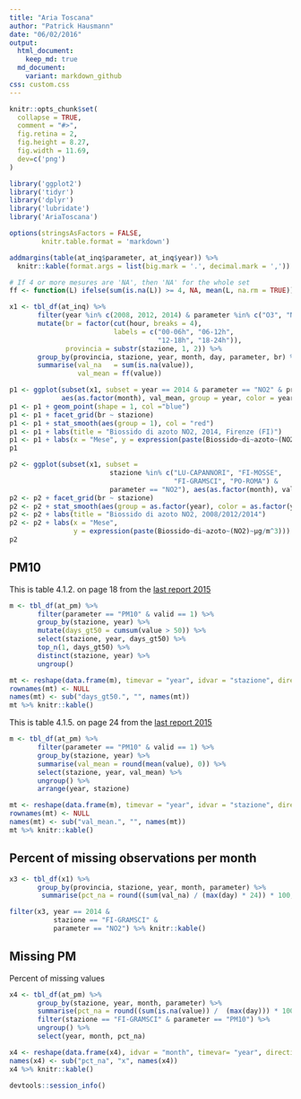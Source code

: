 ```yaml
---
title: "Aria Toscana"
author: "Patrick Hausmann"
date: "06/02/2016"
output:
  html_document:
    keep_md: true
  md_document:
    variant: markdown_github
css: custom.css
---
```


<!-- README.md is generated from README.Rmd. Please edit that file -->

```r
knitr::opts_chunk$set(
  collapse = TRUE,
  comment = "#>",
  fig.retina = 2,
  fig.height = 8.27, 
  fig.width = 11.69,
  dev=c('png')
)
```

```r

library('ggplot2')
library('tidyr')
library('dplyr')
library('lubridate')
library('AriaToscana')

options(stringsAsFactors = FALSE,
        knitr.table.format = 'markdown')

```

```r

addmargins(table(at_inq$parameter, at_inq$year)) %>% 
  knitr::kable(format.args = list(big.mark = '.', decimal.mark = ','))

```

```r

# If 4 or more mesures are 'NA', then 'NA' for the whole set
ff <- function(L) ifelse(sum(is.na(L)) >= 4, NA, mean(L, na.rm = TRUE))

x1 <- tbl_df(at_inq) %>%
       filter(year %in% c(2008, 2012, 2014) & parameter %in% c("O3", "NO2", "CO")) %>%
       mutate(br = factor(cut(hour, breaks = 4), 
                          labels = c("00-06h", "06-12h", 
                                     "12-18h", "18-24h")),
              provincia = substr(stazione, 1, 2)) %>%
       group_by(provincia, stazione, year, month, day, parameter, br) %>%
       summarise(val_na   = sum(is.na(value)),
                 val_mean = ff(value))
```

```r

p1 <- ggplot(subset(x1, subset = year == 2014 & parameter == "NO2" & provincia == "FI"), 
             aes(as.factor(month), val_mean, group = year, color = year))
p1 <- p1 + geom_point(shape = 1, col ="blue") 
p1 <- p1 + facet_grid(br ~ stazione) 
p1 <- p1 + stat_smooth(aes(group = 1), col = "red")
p1 <- p1 + labs(title = "Biossido di azoto NO2, 2014, Firenze (FI)")
p1 <- p1 + labs(x = "Mese", y = expression(paste(Biossido~di~azoto~(NO2)~µg/m^3)))
p1
```

```r

p2 <- ggplot(subset(x1, subset = 
                         stazione %in% c("LU-CAPANNORI", "FI-MOSSE", 
                                         "FI-GRAMSCI", "PO-ROMA") & 
                         parameter == "NO2"), aes(as.factor(month), val_mean))
p2 <- p2 + facet_grid(br ~ stazione)
p2 <- p2 + stat_smooth(aes(group = as.factor(year), color = as.factor(year)), se = FALSE)
p2 <- p2 + labs(title = "Biossido di azoto NO2, 2008/2012/2014")
p2 <- p2 + labs(x = "Mese", 
                y = expression(paste(Biossido~di~azoto~(NO2)~µg/m^3)))
p2
```

## PM10

This is table 4.1.2. on page 18 from the [last report 2015](http://www.arpat.toscana.it/documentazione/catalogo-pubblicazioni-arpat/relazione-annuale-sullo-stato-della-qualita-dellaria-nella-regione-toscana-anno-2014/attachment_download/pubblicazione)

```r

m <- tbl_df(at_pm) %>%
       filter(parameter == "PM10" & valid == 1) %>%
       group_by(stazione, year) %>%
       mutate(days_gt50 = cumsum(value > 50)) %>%
       select(stazione, year, days_gt50) %>%
       top_n(1, days_gt50) %>%
       distinct(stazione, year) %>%
       ungroup()

mt <- reshape(data.frame(m), timevar = "year", idvar = "stazione", direction = "wide")
rownames(mt) <- NULL
names(mt) <- sub("days_gt50.", "", names(mt))
mt %>% knitr::kable()
```

This is table 4.1.5. on page 24 from the [last report 2015](http://www.arpat.toscana.it/documentazione/catalogo-pubblicazioni-arpat/relazione-annuale-sullo-stato-della-qualita-dellaria-nella-regione-toscana-anno-2014/attachment_download/pubblicazione)

```r

m <- tbl_df(at_pm) %>%
       filter(parameter == "PM10" & valid == 1) %>%
       group_by(stazione, year) %>%
       summarise(val_mean = round(mean(value), 0)) %>%
       select(stazione, year, val_mean) %>%
       ungroup() %>%
       arrange(year, stazione)

mt <- reshape(data.frame(m), timevar = "year", idvar = "stazione", direction = "wide")
rownames(mt) <- NULL
names(mt) <- sub("val_mean.", "", names(mt))
mt %>% knitr::kable()
```

## Percent of missing observations per month

```r

x3 <- tbl_df(x1) %>%
       group_by(provincia, stazione, year, month, parameter) %>%
        summarise(pct_na = round((sum(val_na) / (max(day) * 24)) * 100, 1) )

filter(x3, year == 2014 & 
           stazione == "FI-GRAMSCI" & 
           parameter == "NO2") %>% knitr::kable()
```

## Missing PM

Percent of missing values 

```r

x4 <- tbl_df(at_pm) %>%
       group_by(stazione, year, month, parameter) %>%
       summarise(pct_na = round((sum(is.na(value)) /  (max(day))) * 100, 1) ) %>%
       filter(stazione == "FI-GRAMSCI" & parameter == "PM10") %>%
       ungroup() %>%
       select(year, month, pct_na)

x4 <- reshape(data.frame(x4), idvar = "month", timevar= "year", direction = "wide")
names(x4) <- sub("pct_na", "x", names(x4))
x4 %>% knitr::kable()
```

```r
devtools::session_info()
```

